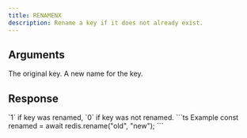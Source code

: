 ```yaml
---
title: RENAMENX
description: Rename a key if it does not already exist.
---
```



## Arguments

<ParamField body="source" type="string" required>
  The original key.
</ParamField>


<ParamField body="destination" type="string" required>
  A new name for the key.
</ParamField>

## Response

<ResponseField type="0 | 1" required>
 `1` if key was renamed, `0` if key was not renamed.
</ResponseField>

<RequestExample>
```ts Example
const renamed = await redis.rename("old", "new");
```
</RequestExample>
